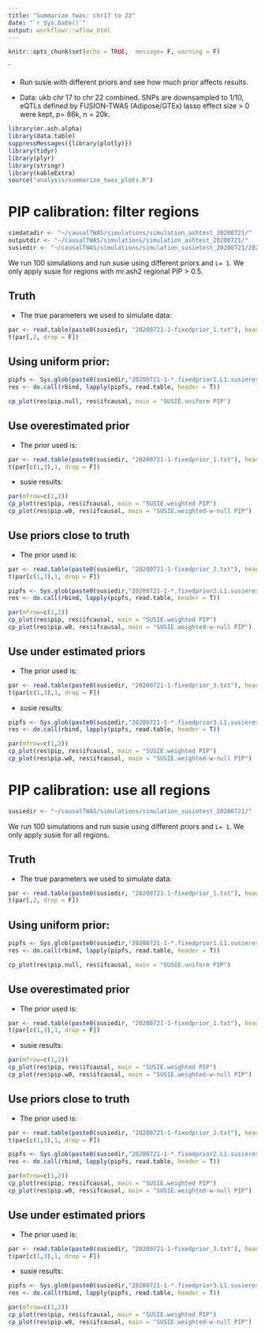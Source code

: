 ```yaml
---
title: "Summarize twas: chr17 to 22"
date: "`r Sys.Date()`"
output: workflowr::wflow_html
---
```


```r
knitr::opts_chunk$set(echo = TRUE,  message= F, warning = F)
```
`

* Run susie with different priors and see how much prior affects results. 

* Data: ukb chr 17 to chr 22 combined. SNPs are downsampled to 1/10, eQTLs defined by FUSION-TWAS (Adipose/GTEx) lasso effect size > 0 were kept, p= 86k, n = 20k.

```r
library(mr.ash.alpha)
library(data.table)
suppressMessages({library(plotly)})
library(tidyr)
library(plyr)
library(stringr)
library(kableExtra)
source("analysis/summarize_twas_plots.R")
```

# PIP calibration: filter regions

```r
simdatadir <- "~/causalTWAS/simulations/simulation_ashtest_20200721/"
outputdir <- "~/causalTWAS/simulations/simulation_ashtest_20200721/"
susiedir <- "~/causalTWAS/simulations/simulation_susietest_20200721/20200721-1-fixprior_rpip0.5/"
```

We run 100 simulations and run susie using different priors and `L= 1`. We only apply susie for regions with mr.ash2 regional PIP > 0.5.

## Truth

* The true parameters we used to simulate data: 
```r
par <- read.table(paste0(susiedir, "20200721-1-fixedprior_1.txt"), header = T)
t(par[,2, drop = F])
```

## Using uniform prior:

```r
pipfs <- Sys.glob(paste0(susiedir,"20200721-1-*.fixedprior1.L1.susieres.expr.txt"))
res <- do.call(rbind, lapply(pipfs, read.table, header = T))

cp_plot(res$pip.null, res$ifcausal, main = "SUSIE.uniform PIP")
```

## Use overestimated prior

* The prior used is: 
```r
par <- read.table(paste0(susiedir, "20200721-1-fixedprior_1.txt"), header = T)
t(par[c(1,3),1, drop = F])
```
* susie results: 
```r
par(mfrow=c(1,2))
cp_plot(res$pip, res$ifcausal, main = "SUSIE.weighted PIP")
cp_plot(res$pip.w0, res$ifcausal, main = "SUSIE.weighted-w-null PIP")
```

## Use priors close to truth

* The prior used is: 
```r
par <- read.table(paste0(susiedir, "20200721-1-fixedprior_2.txt"), header = T)
t(par[c(1,3),1, drop = F])
```

```r
pipfs <- Sys.glob(paste0(susiedir,"20200721-1-*.fixedprior2.L1.susieres.expr.txt"))
res <- do.call(rbind, lapply(pipfs, read.table, header = T))

par(mfrow=c(1,2))
cp_plot(res$pip, res$ifcausal, main = "SUSIE.weighted PIP")
cp_plot(res$pip.w0, res$ifcausal, main = "SUSIE.weighted-w-null PIP")
```

## Use under estimated priors

* The prior used is: 
```r
par <- read.table(paste0(susiedir, "20200721-1-fixedprior_3.txt"), header = T)
t(par[c(1,3),1, drop = F])
```

* susie results: 
```r
pipfs <- Sys.glob(paste0(susiedir,"20200721-1-*.fixedprior3.L1.susieres.expr.txt"))
res <- do.call(rbind, lapply(pipfs, read.table, header = T))

par(mfrow=c(1,2))
cp_plot(res$pip, res$ifcausal, main = "SUSIE.weighted PIP")
cp_plot(res$pip.w0, res$ifcausal, main = "SUSIE.weighted-w-null PIP")
```

# PIP calibration: use all regions

```r
susiedir <- "~/causalTWAS/simulations/simulation_susietest_20200721/"
```

We run 100 simulations and run susie using different priors and `L= 1`. We only apply susie for all regions.

## Truth

* The true parameters we used to simulate data: 
```r
par <- read.table(paste0(susiedir, "20200721-1-fixedprior_1.txt"), header = T)
t(par[,2, drop = F])
```

## Using uniform prior:

```r
pipfs <- Sys.glob(paste0(susiedir,"20200721-1-*.fixedprior1.L1.susieres.expr.txt"))
res <- do.call(rbind, lapply(pipfs, read.table, header = T))

cp_plot(res$pip.null, res$ifcausal, main = "SUSIE.uniform PIP")
```

## Use overestimated prior

* The prior used is: 
```r
par <- read.table(paste0(susiedir, "20200721-1-fixedprior_1.txt"), header = T)
t(par[c(1,3),1, drop = F])
```
* susie results: 
```r
par(mfrow=c(1,2))
cp_plot(res$pip, res$ifcausal, main = "SUSIE.weighted PIP")
cp_plot(res$pip.w0, res$ifcausal, main = "SUSIE.weighted-w-null PIP")
```

## Use priors close to truth

* The prior used is: 
```r
par <- read.table(paste0(susiedir, "20200721-1-fixedprior_2.txt"), header = T)
t(par[c(1,3),1, drop = F])
```

```r
pipfs <- Sys.glob(paste0(susiedir,"20200721-1-*.fixedprior2.L1.susieres.expr.txt"))
res <- do.call(rbind, lapply(pipfs, read.table, header = T))

par(mfrow=c(1,2))
cp_plot(res$pip, res$ifcausal, main = "SUSIE.weighted PIP")
cp_plot(res$pip.w0, res$ifcausal, main = "SUSIE.weighted-w-null PIP")
```

## Use under estimated priors

* The prior used is: 
```r
par <- read.table(paste0(susiedir, "20200721-1-fixedprior_3.txt"), header = T)
t(par[c(1,3),1, drop = F])
```

* susie results: 
```r
pipfs <- Sys.glob(paste0(susiedir,"20200721-1-*.fixedprior3.L1.susieres.expr.txt"))
res <- do.call(rbind, lapply(pipfs, read.table, header = T))

par(mfrow=c(1,2))
cp_plot(res$pip, res$ifcausal, main = "SUSIE.weighted PIP")
cp_plot(res$pip.w0, res$ifcausal, main = "SUSIE.weighted-w-null PIP")
```

